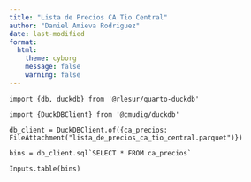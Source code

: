 ```yaml
---
title: "Lista de Precios CA Tio Central"
author: "Daniel Amieva Rodriguez"
date: last-modified
format:
  html:
    theme: cyborg
    message: false
    warning: false
---
```



```ojs
import {db, duckdb} from '@rlesur/quarto-duckdb'

import {DuckDBClient} from '@cmudig/duckdb'

```

```ojs
db_client = DuckDBClient.of({ca_precios: FileAttachment("lista_de_precios_ca_tio_central.parquet")})
```

```ojs
bins = db_client.sql`SELECT * FROM ca_precios`
```

```ojs
Inputs.table(bins)
```